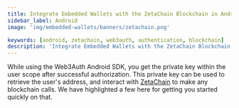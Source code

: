 ```yaml
---
title: Integrate Embedded Wallets with the ZetaChain Blockchain in Android
sidebar_label: Android
image: 'img/embedded-wallets/banners/zetachain.png'

keywords: [android, zetachain, web3auth, authentication, blockchain]
description: 'Integrate Embedded Wallets with the ZetaChain Blockchain in Android | Embedded Wallets'
---
```



<SEO
  title="Integrate Embedded Wallets with the ZetaChain Blockchain in Android"
  description="Integrate Embedded Wallets with the ZetaChain Blockchain in Android | Embedded Wallets"
  image="https://docs.metamask.io/img/embedded-wallets/banners/zetachain.png"
  slug="/embedded-wallets/connect-blockchain/evm/zetachain/android"
/>

While using the Web3Auth Android SDK, you get the private key within the user scope after successful authorization. This private key can be used to retrieve the user's address, and interact with [ZetaChain](https://zetachain.com/) to make any blockchain calls. We have highlighted a few here for getting you started quickly on that.

<EVMInteraction />

